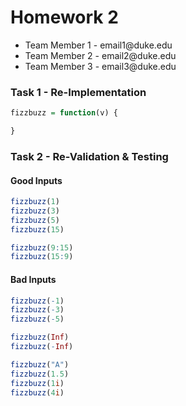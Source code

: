 Homework 2
========================================================

* Team Member 1 - email1@duke.edu
* Team Member 2 - email2@duke.edu
* Team Member 3 - email3@duke.edu


### Task 1 - Re-Implementation

```r
fizzbuzz = function(v) {

}
```

### Task 2 - Re-Validation & Testing

#### Good Inputs

```r
fizzbuzz(1)
fizzbuzz(3)
fizzbuzz(5)
fizzbuzz(15)

fizzbuzz(9:15)
fizzbuzz(15:9)
```


#### Bad Inputs

```r
fizzbuzz(-1)
fizzbuzz(-3)
fizzbuzz(-5)

fizzbuzz(Inf)
fizzbuzz(-Inf)

fizzbuzz("A")
fizzbuzz(1.5)
fizzbuzz(1i)
fizzbuzz(4i)
```


